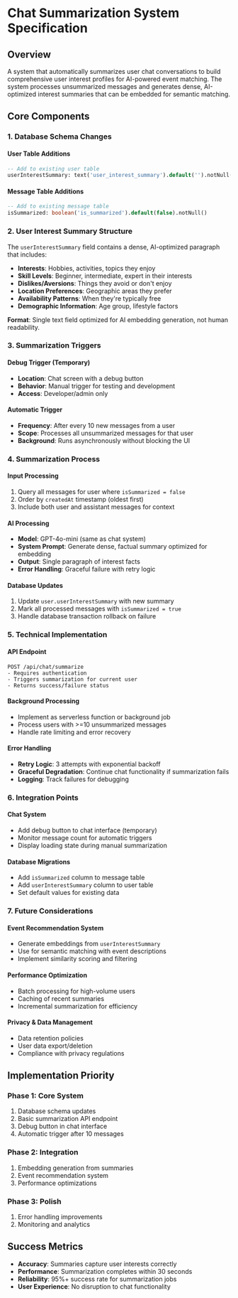 # Chat Summarization System Specification

## Overview
A system that automatically summarizes user chat conversations to build comprehensive user interest profiles for AI-powered event matching. The system processes unsummarized messages and generates dense, AI-optimized interest summaries that can be embedded for semantic matching.

## Core Components

### 1. Database Schema Changes

#### User Table Additions
```sql
-- Add to existing user table
userInterestSummary: text('user_interest_summary').default('').notNull()
```

#### Message Table Additions
```sql
-- Add to existing message table
isSummarized: boolean('is_summarized').default(false).notNull()
```

### 2. User Interest Summary Structure
The `userInterestSummary` field contains a dense, AI-optimized paragraph that includes:
- **Interests**: Hobbies, activities, topics they enjoy
- **Skill Levels**: Beginner, intermediate, expert in their interests
- **Dislikes/Aversions**: Things they avoid or don't enjoy
- **Location Preferences**: Geographic areas they prefer
- **Availability Patterns**: When they're typically free
- **Demographic Information**: Age group, lifestyle factors

**Format**: Single text field optimized for AI embedding generation, not human readability.

### 3. Summarization Triggers

#### Debug Trigger (Temporary)
- **Location**: Chat screen with a debug button
- **Behavior**: Manual trigger for testing and development
- **Access**: Developer/admin only

#### Automatic Trigger
- **Frequency**: After every 10 new messages from a user
- **Scope**: Processes all unsummarized messages for that user
- **Background**: Runs asynchronously without blocking the UI

### 4. Summarization Process

#### Input Processing
1. Query all messages for user where `isSummarized = false`
2. Order by `createdAt` timestamp (oldest first)
3. Include both user and assistant messages for context

#### AI Processing
- **Model**: GPT-4o-mini (same as chat system)
- **System Prompt**: Generate dense, factual summary optimized for embedding
- **Output**: Single paragraph of interest facts
- **Error Handling**: Graceful failure with retry logic

#### Database Updates
1. Update `user.userInterestSummary` with new summary
2. Mark all processed messages with `isSummarized = true`
3. Handle database transaction rollback on failure

### 5. Technical Implementation

#### API Endpoint
```
POST /api/chat/summarize
- Requires authentication
- Triggers summarization for current user
- Returns success/failure status
```

#### Background Processing
- Implement as serverless function or background job
- Process users with >=10 unsummarized messages
- Handle rate limiting and error recovery

#### Error Handling
- **Retry Logic**: 3 attempts with exponential backoff
- **Graceful Degradation**: Continue chat functionality if summarization fails
- **Logging**: Track failures for debugging

### 6. Integration Points

#### Chat System
- Add debug button to chat interface (temporary)
- Monitor message count for automatic triggers
- Display loading state during manual summarization

#### Database Migrations
- Add `isSummarized` column to message table
- Add `userInterestSummary` column to user table
- Set default values for existing data

### 7. Future Considerations

#### Event Recommendation System
- Generate embeddings from `userInterestSummary`
- Use for semantic matching with event descriptions
- Implement similarity scoring and filtering

#### Performance Optimization
- Batch processing for high-volume users
- Caching of recent summaries
- Incremental summarization for efficiency

#### Privacy & Data Management
- Data retention policies
- User data export/deletion
- Compliance with privacy regulations

## Implementation Priority

### Phase 1: Core System
1. Database schema updates
2. Basic summarization API endpoint
3. Debug button in chat interface
4. Automatic trigger after 10 messages

### Phase 2: Integration
1. Embedding generation from summaries
2. Event recommendation system
3. Performance optimizations

### Phase 3: Polish
1. Error handling improvements
2. Monitoring and analytics

## Success Metrics
- **Accuracy**: Summaries capture user interests correctly
- **Performance**: Summarization completes within 30 seconds
- **Reliability**: 95%+ success rate for summarization jobs
- **User Experience**: No disruption to chat functionality